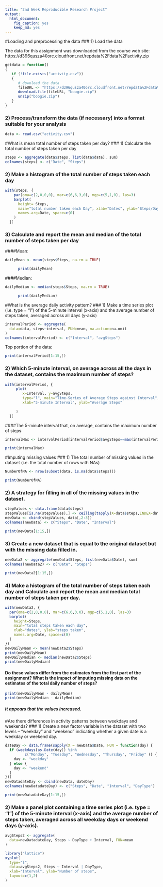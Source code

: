 ```yaml
---
title: "2nd Week Reproducible Research Project"
output:
  html_document:
    fig_caption: yes
    keep_md: yes
---
```


#Loading and preprocessing the data
### 1) Load the data

The data for this assignment was downloaded from the course web site:
<https://d396qusza40orc.cloudfront.net/repdata%2Fdata%2Factivity.zip>

```r
getdata = function()
{
   if (!file.exists("activity.csv"))
   {
      # download the data
      fileURL <- "https://d396qusza40orc.cloudfront.net/repdata%2Fdata%2Factivity.zip"
      download.file(fileURL, "boogie.zip")
      unzip("boogie.zip")
   }
}
```
### 2) Process/transform the data (if necessary) into a format suitable for your analysis
```r
data <- read.csv("activity.csv")
```
#What is mean total number of steps taken per day?
### 1) Calculate the total number of steps taken per day
```r
steps <- aggregate(data$steps, list(data$date), sum)
colnames(steps) <- c("Date", "Steps")
```
### 2) Make a histogram of the total number of steps taken each day
```r
with(steps, {
    par(oma=c(2,0,0,0), mar=c(6,6,3,0), mgp=c(5,1,0), las=3)
    barplot(
      height= Steps,
      main="total number taken each Day", xlab="Dates", ylab="Steps/Day",
      names.arg=Date, space=c(0)
    )
  })
```
### 3) Calculate and report the mean and median of the total number of steps taken per day

####Mean:
```r
dailyMean <- mean(steps$Steps, na.rm = TRUE)
```
```r
      print(dailyMean)
```
####Median:
```r
dailyMedian <- median(steps$Steps, na.rm = TRUE)
```
```r
      print(dailyMedian)
```
  
#What is the average daily activity pattern?
### 1) Make a time series plot (i.e. type = "l") of the 5-minute interval (x-axis) and the average number of steps taken, averaged across all days (y-axis)
```r
intervalPeriod <- aggregate(
  data=data, steps~interval, FUN=mean, na.action=na.omit
)
colnames(intervalPeriod) <- c("Interval", "avgSteps")
```

Top portion of the data:
```r
print(intervalPeriod[1:15,])
```

### 2) Which 5-minute interval, on average across all the days in the dataset, contains the maximum number of steps?
```r
with(intervalPeriod, {
     plot(
        x=Interval, y=avgSteps,
        type="l", main="Time-Series of Average Steps against Interval",
        xlab="5-minute Interval", ylab="Average Steps"
        
     )
  })
```

####The 5-minute interval that, on average, contains the maximum number of steps

```r
intervalMax <- intervalPeriod[intervalPeriod$avgSteps==max(intervalPeriod$avgSteps),]
```
```r
print(intervalMax)
```
  
#Imputing missing values
### 1) The total number of missing values in the dataset (i.e. the total number of rows with NAs)
```r
NumberOfNA <- nrow(subset(data, is.na(data$steps)))
```
```r
print(NumberOfNA)
```
### 2) A strategy for filling in all of the missing values in the dataset.
```r
stepValues <- data.frame(data$steps)
stepValues[is.na(stepValues),] <- ceiling(tapply(X=data$steps,INDEX=data$interval,FUN=mean,na.rm=TRUE))
newData <- cbind(stepValues, data[,2:3])
colnames(newData) <- c("Steps", "Date", "Interval")
```
```r
print(newData[1:15,])
```
### 3) Create a new dataset that is equal to the original dataset but with the missing data filled in.
```r
newData2 <- aggregate(newData$Steps, list(newData$Date), sum)
colnames(newData2) <- c("Date", "Steps")
```
```r
print(newData2[1:15,])
```

### 4) Make a histogram of the total number of steps taken each day and Calculate and report the mean and median total number of steps taken per day.

```r
with(newData2, {
  par(oma=c(2,0,0,0), mar=c(6,6,3,0), mgp=c(5,1,0), las=3)
  barplot(
    height=Steps,
    main="total steps taken each day",
    xlab="dates", ylab="steps taken",
    names.arg=Date, space=c(0)
  )
})
newDailyMean <- mean(newData2$Steps)
print(newDailyMean)
newDailyMedian <- median(newData2$Steps)
print(newDailyMedian)
```  
####  Do these values differ from the estimates from the first part of the assignment? What is the impact of imputing missing data on the estimates of the total daily number of steps?
```r
print(newDailyMean - dailyMean)
print(newDailyMedian - dailyMedian)
```  
  
##### It appears that the values increased.



#Are there differences in activity patterns between weekdays and weekends?
### 1) Create a new factor variable in the dataset with two levels – “weekday” and “weekend” indicating whether a given date is a weekday or weekend day.
```r
dateDay <- data.frame(sapply(X = newData$Date, FUN = function(day) {
  if (weekdays(as.Date(day)) %in% 
         c("Monday", "Tuesday", "Wednesday", "Thursday", "Friday" )) {
    day <- "weekday"
  } else {
    day <- "weekend"
  }
}))
newDatadateDay <- cbind(newData, dateDay)
colnames(newDatadateDay) <- c("Steps", "Date", "Interval", "DayType")
``` 
```r
print(newDatadateDay[1:15,])
```

### 2) Make a panel plot containing a time series plot (i.e. type = "l") of the 5-minute interval (x-axis) and the average number of steps taken, averaged across all weekday days or weekend days (y-axis).
```r
avgSteps2 <- aggregate(
  data=newDatadateDay, Steps ~ DayType + Interval, FUN=mean
)

library("lattice")  
xyplot(
  type="l",
  data=avgSteps2, Steps ~ Interval | DayType,
  xlab="Interval", ylab="Number of steps",
  layout=c(1,2)
)
```


